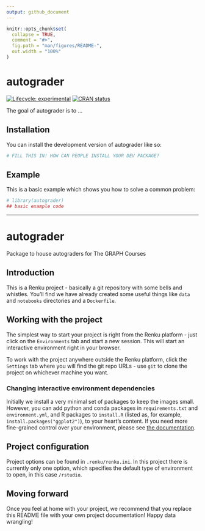 ```yaml
---
output: github_document
---
```


<!-- README.md is generated from README.Rmd. Please edit that file -->

```r
knitr::opts_chunk$set(
  collapse = TRUE,
  comment = "#>",
  fig.path = "man/figures/README-",
  out.width = "100%"
)
```

# autograder

<!-- badges: start -->
[![Lifecycle: experimental](https://img.shields.io/badge/lifecycle-experimental-orange.svg)](https://lifecycle.r-lib.org/articles/stages.html#experimental)
[![CRAN status](https://www.r-pkg.org/badges/version/autograder)](https://CRAN.R-project.org/package=autograder)
<!-- badges: end -->

The goal of autograder is to ...

## Installation

You can install the development version of autograder like so:

``` r
# FILL THIS IN! HOW CAN PEOPLE INSTALL YOUR DEV PACKAGE?
```

## Example

This is a basic example which shows you how to solve a common problem:

```r
# library(autograder)
## basic example code
```

-----

# autograder

Package to house autograders for The GRAPH Courses

## Introduction

This is a Renku project - basically a git repository with some
bells and whistles. You'll find we have already created some
useful things like `data` and `notebooks` directories and
a `Dockerfile`.

## Working with the project

The simplest way to start your project is right from the Renku
platform - just click on the `Environments` tab and start a new session.
This will start an interactive environment right in your browser.

To work with the project anywhere outside the Renku platform,
click the `Settings` tab where you will find the
git repo URLs - use `git` to clone the project on whichever machine you want.

### Changing interactive environment dependencies

Initially we install a very minimal set of packages to keep the images small.
However, you can add python and conda packages in `requirements.txt` and
`environment.yml`, and R packages to `install.R` (listed as, for example,
`install.packages("ggplot2")`), to your heart's content. If you need more fine-grained
control over your environment, please see [the documentation](https://renku.readthedocs.io/en/latest/user/advanced_interfaces.html#dockerfile-modifications).

## Project configuration

Project options can be found in `.renku/renku.ini`. In this
project there is currently only one option, which specifies
the default type of environment to open, in this case `/rstudio`.

## Moving forward

Once you feel at home with your project, we recommend that you replace
this README file with your own project documentation! Happy data wrangling!
